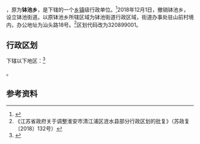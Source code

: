{{中国乡级行政区|32/08/12/350/000}}

'''{{PAGENAMEBASE}}'''，原为'''钵池乡'''，是{{PRC admin/fullname|32/08/12/350/000|3}}下辖的一个[[乡镇|乡镇]]级行政单位。<ref>{{PRC admin/ref sgc|{{PRC admin/parent|32/08/12/350/000}}}}</ref>2018年12月1日，撤销钵池乡，设立钵池街道。以原钵池乡所辖区域为钵池街道行政区域，街道办事处驻山前村境内，办公地址为汕头路18号。<ref>《江苏省政府关于调整淮安市清江浦区涟水县部分行政区划的批复》（苏政复〔2018〕132号）</ref>区划代码改为320899001。

== 行政区划 ==

{{PAGENAMEBASE}}下辖以下地区：<ref>{{PRC admin/ref sgc|32/08/12/350/000}}</ref>

{{PRC admin/children|32/08/12/350/000}}。

== 参考资料 ==

{{reflist}}

{{PRC admin/navcat|32/08/12/350/000}}
{{江苏行政区划小作品}}